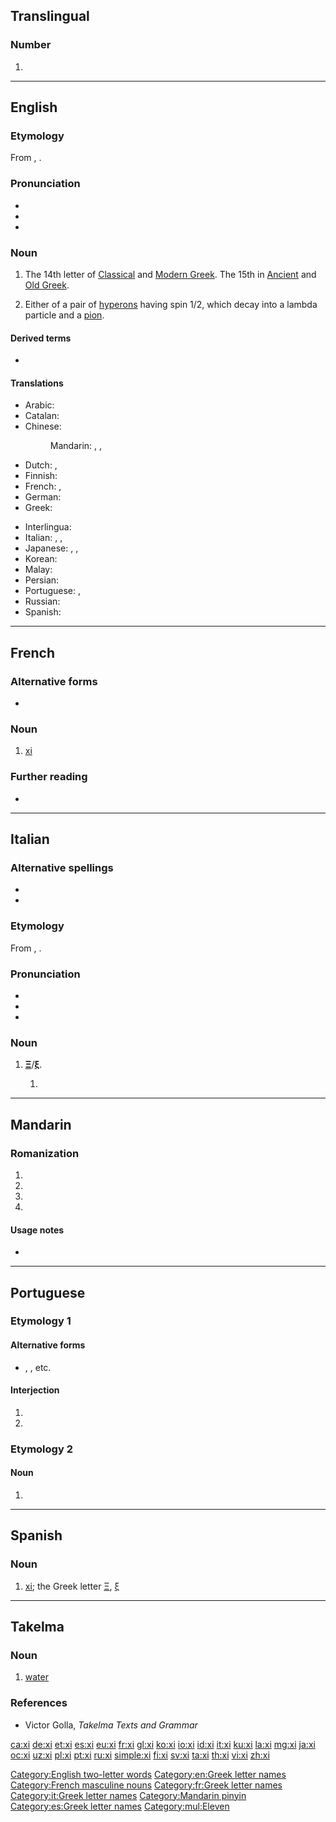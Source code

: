 {{also|XI|xi'|ⅺ|χι|Ⅺ|xí|xì|xī|xǐ}}
==Translingual==

===Number===
{{mul-number}}

# {{alternative case form of|XI|lang=mul}}

----

==English==
{{letter_disp2|nu|[[image:Greek_uc_xi.png|50px]][[image:Greek_lc_xi.png|30px]]|omicron|ξεῖ|Ξ|ξ}}

===Etymology===
From {{etyl|grc|en}} {{l|grc|ξεῖ}}, {{l|grc|ξῖ}}.

===Pronunciation===
* {{IPA|/ksaɪ/|/zaɪ/|/saɪ/|/ksiː/|lang=en}}
* {{audio|en-us-xi.ogg|Audio (US)|lang=en}}
* {{rhymes|aɪ|lang=en}}

===Noun===
{{en-noun}}

# The 14th letter of [[Classical Greek|Classical]] and [[Modern Greek]]. The 15th in [[Ancient Greek|Ancient]] and [[Old Greek]].
# {{lb|en|particle}} Either of a pair of [[hyperons]] having spin 1/2, which decay into a lambda particle and a [[pion]].

====Derived terms====
* {{l|en|xi baryon}}

====Translations====
{{trans-top|Greek letter}}
* Arabic: {{t|ar|كْسِي|m}}
* Catalan: {{t+|ca|ksi|f}}
* Chinese:
*: Mandarin: {{t+|cmn|克西|tr=kèxī|sc=Hani}}, {{t|cmn|克希|tr=kèxī|sc=Hani}}, {{t+|cmn|可塞|tr=kěsài|sc=Hani}}
* Dutch: {{t|nl|xi|m|f}}, {{t|nl|ksi|m|f}}
* Finnish: {{t+|fi|ksii}}
* French: {{t+|fr|xi|m}}, {{t+|fr|ksi|m}}
* German: {{t+|de|Xi|n}}
* Greek: {{t+|el|ξι|n}}
{{trans-mid}}
* Interlingua: {{t|ia|xi}}
* Italian: {{t+|it|xi|m|f}}, {{t|it|csi|m|f}}, {{t|it|ksi|m|f}}
* Japanese: {{t|ja|グザイ|tr=guzai|sc=Jpan}}, {{t|ja|クサイ|tr=kusai|sc=Jpan}}, {{t|ja|クスィー|tr=kusī|sc=Jpan}}
* Korean: {{t+|ko|크시|sc=Kore}}
* Malay: {{t|ms|xi}}
* Persian: {{t+|fa|کسی|tr=ksi|sc=fa-Arab}}
* Portuguese: {{t+|pt|xi|m}}, {{t+|pt|csi|m}}
* Russian: {{t|ru|кси|n}}
* Spanish: {{t+|es|xi|f}}
{{trans-bottom}}

[[Category:English two-letter words]]
[[Category:en:Greek letter names]]

----

==French==

===Alternative forms===
* {{l|fr|ksi}}

===Noun===
{{fr-noun|m|xi|xis}}

# [[xi#English|xi]] {{gloss|Greek letter}}

===Further reading===
* {{R:TLFi}}

[[Category:French masculine nouns]]
[[Category:fr:Greek letter names]]

----

==Italian==
===Alternative spellings===
* {{l|it|csi}}
* {{l|it|ksi}}

===Etymology===
From {{der|it|grc|ξεῖ}}, {{l|grc|ξῖ}}.

===Pronunciation===
* {{IPA|/ksi/|[ks̪i]|lang=it}}
* {{rhymes|i|lang=it}}
* {{hyphenation|xi|lang=it}}

===Noun===
{{head|it|noun|g=m|g2=f|invariable}}

# {{n-g|The name of the [[Appendix:Greek script|Greek-script]] letter}} '''[[Ξ]]'''/'''[[ξ]]'''.
## {{l|it|xi}} {{q|all senses}}

[[Category:it:Greek letter names]]

----

==Mandarin==

===Romanization===
{{head|cmn|pinyin}}

# {{nonstandard spelling of|lang=cmn|sc=Latn|xī}}
# {{nonstandard spelling of|lang=cmn|sc=Latn|xí}}
# {{nonstandard spelling of|lang=cmn|sc=Latn|xǐ}}
# {{nonstandard spelling of|lang=cmn|sc=Latn|xì}}

====Usage notes====
* {{cmn-toneless-note}}

[[Category:Mandarin pinyin]]

----

==Portuguese==

===Etymology 1===

====Alternative forms====
* {{l|pt|xii}}, {{l|pt|xiii}}, etc.

====Interjection====
{{pt-interj}}

# {{n-g|indicates that something has failed}}
# {{n-g|indicates that someone is in trouble}}

===Etymology 2===

====Noun====
{{pt-noun|m}}

# {{alternative spelling of|csi|lang=pt}}

----

==Spanish==

===Noun===
{{es-noun|f|xíes}}

# [[#English|xi]]; the Greek letter [[Ξ]], [[ξ]]

[[Category:es:Greek letter names]]
[[Category:mul:Eleven]]

----

==Takelma==

===Noun===
{{head|tkm|noun}}

# [[water]]

===References===
* Victor Golla, ''Takelma Texts and Grammar''

[[ca:xi]]
[[de:xi]]
[[et:xi]]
[[es:xi]]
[[eu:xi]]
[[fr:xi]]
[[gl:xi]]
[[ko:xi]]
[[io:xi]]
[[id:xi]]
[[it:xi]]
[[ku:xi]]
[[la:xi]]
[[mg:xi]]
[[ja:xi]]
[[oc:xi]]
[[uz:xi]]
[[pl:xi]]
[[pt:xi]]
[[ru:xi]]
[[simple:xi]]
[[fi:xi]]
[[sv:xi]]
[[ta:xi]]
[[th:xi]]
[[vi:xi]]
[[zh:xi]]